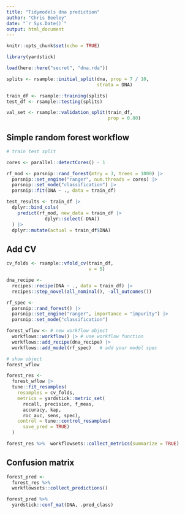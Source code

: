 ```yaml
---
title: "Tidymodels dna prediction"
author: "Chris Beeley"
date: "`r Sys.Date()`"
output: html_document
---
```


```r

knitr::opts_chunk$set(echo = TRUE)

library(yardstick)

load(here::here("secret", "dna.rda"))

splits <- rsample::initial_split(dna, prop = 7 / 10, 
                                 strata = DNA)

train_df <- rsample::training(splits)
test_df <- rsample::testing(splits)

val_set <- rsample::validation_split(train_df, 
                                     prop = 0.80)

```

## Simple random forest workflow

```r

# train test split

cores <- parallel::detectCores() - 1

rf_mod <- parsnip::rand_forest(mtry = 3, trees = 1000) |> 
  parsnip::set_engine("ranger", num.threads = cores) |> 
  parsnip::set_mode("classification") |> 
  parsnip::fit(DNA ~ ., data = train_df)

test_results <- train_df |>
  dplyr::bind_cols(
    predict(rf_mod, new_data = train_df |>
              dplyr::select(-DNA))
  ) |> 
  dplyr::mutate(actual = train_df$DNA)

```

## Add CV

```r

cv_folds <- rsample::vfold_cv(train_df, 
                              v = 5) 

dna_recipe <- 
  recipes::recipe(DNA ~ ., data = train_df) |>
  recipes::step_novel(all_nominal(), -all_outcomes())

rf_spec <- 
  parsnip::rand_forest() |> 
  parsnip::set_engine("ranger", importance = "impurity") |> 
  parsnip::set_mode("classification")

forest_wflow <- # new workflow object
  workflows::workflow() |> # use workflow function
  workflows::add_recipe(dna_recipe) |>
  workflows::add_model(rf_spec)   # add your model spec

# show object
forest_wflow

forest_res <- 
  forest_wflow |>
  tune::fit_resamples(
    resamples = cv_folds, 
    metrics = yardstick::metric_set(
      recall, precision, f_meas, 
      accuracy, kap,
      roc_auc, sens, spec),
    control = tune::control_resamples(
      save_pred = TRUE)
  ) 

forest_res %>%  workflowsets::collect_metrics(summarize = TRUE)

```

## Confusion matrix

```r

forest_pred <- 
  forest_res %>%
  workflowsets::collect_predictions()

forest_pred %>% 
  yardstick::conf_mat(DNA, .pred_class) 

```

